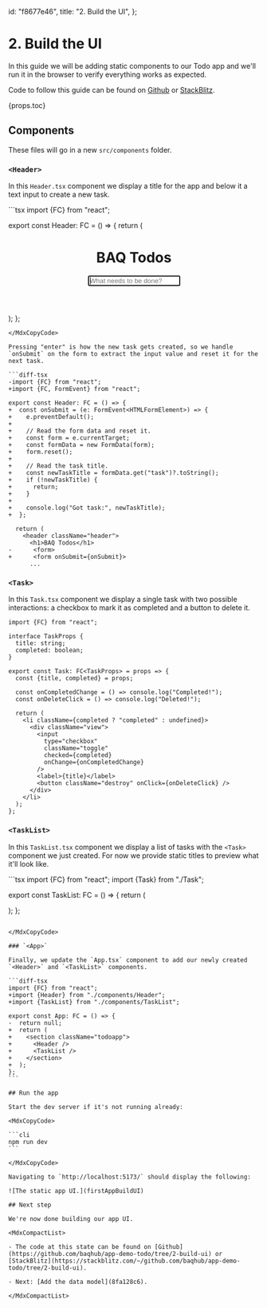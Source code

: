 
  id: "f8677e46",
  title: "2. Build the UI",
};

# 2. Build the UI

In this guide we will be adding static components to our Todo app and we'll run it in the browser to verify everything works as expected.

Code to follow this guide can be found on [Github](https://github.com/baqhub/app-demo-todo/tree/1-setup-project) or [StackBlitz](https://stackblitz.com/~/github.com/baqhub/app-demo-todo/tree/1-setup-project).

{props.toc}

## Components

These files will go in a new `src/components` folder.

### `<Header>`

In this `Header.tsx` component we display a title for the app and below it a text input to create a new task.

<MdxCopyCode>
```tsx
import {FC} from "react";

export const Header: FC = () => {
  return (
    <header className="header">
      <h1>BAQ Todos</h1>
      <form>
        <input
          name="task"
          type="text"
          className="new-todo"
          placeholder="What needs to be done?"
          autoFocus
        />
      </form>
    </header>
  );
};
```
</MdxCopyCode>

Pressing "enter" is how the new task gets created, so we handle `onSubmit` on the form to extract the input value and reset it for the next task.

```diff-tsx
-import {FC} from "react";
+import {FC, FormEvent} from "react";

export const Header: FC = () => {
+  const onSubmit = (e: FormEvent<HTMLFormElement>) => {
+    e.preventDefault();
+
+    // Read the form data and reset it.
+    const form = e.currentTarget;
+    const formData = new FormData(form);
+    form.reset();
+
+    // Read the task title.
+    const newTaskTitle = formData.get("task")?.toString();
+    if (!newTaskTitle) {
+      return;
+    }
+
+    console.log("Got task:", newTaskTitle);
+  };

  return (
    <header className="header">
      <h1>BAQ Todos</h1>
-      <form>
+      <form onSubmit={onSubmit}>
      ...
```

### `<Task>`

In this `Task.tsx` component we display a single task with two possible interactions: a checkbox to mark it as completed and a button to delete it.

<MdxCopyCode>

```tsx
import {FC} from "react";

interface TaskProps {
  title: string;
  completed: boolean;
}

export const Task: FC<TaskProps> = props => {
  const {title, completed} = props;

  const onCompletedChange = () => console.log("Completed!");
  const onDeleteClick = () => console.log("Deleted!");

  return (
    <li className={completed ? "completed" : undefined}>
      <div className="view">
        <input
          type="checkbox"
          className="toggle"
          checked={completed}
          onChange={onCompletedChange}
        />
        <label>{title}</label>
        <button className="destroy" onClick={onDeleteClick} />
      </div>
    </li>
  );
};
```

</MdxCopyCode>

### `<TaskList>`

In this `TaskList.tsx` component we display a list of tasks with the `<Task>` component we just created. For now we provide static titles to preview what it'll look like.

<MdxCopyCode>
```tsx
import {FC} from "react";
import {Task} from "./Task";

export const TaskList: FC = () => {
  return (
    <main className="main">
      <ul className="todo-list">
        <Task title="Setup the project" completed={true} />
        <Task title="Build the UI" completed={false} />
      </ul>
    </main>
  );
};
````

</MdxCopyCode>

### `<App>`

Finally, we update the `App.tsx` component to add our newly created `<Header>` and `<TaskList>` components.

```diff-tsx
import {FC} from "react";
+import {Header} from "./components/Header";
+import {TaskList} from "./components/TaskList";

export const App: FC = () => {
-  return null;
+  return (
+    <section className="todoapp">
+      <Header />
+      <TaskList />
+    </section>
+  );
};
```

## Run the app

Start the dev server if it's not running already:

<MdxCopyCode>

```cli
npm run dev
```

</MdxCopyCode>

Navigating to `http://localhost:5173/` should display the following:

![The static app UI.](firstAppBuildUI)

## Next step

We're now done building our app UI.

<MdxCompactList>

- The code at this state can be found on [Github](https://github.com/baqhub/app-demo-todo/tree/2-build-ui) or [StackBlitz](https://stackblitz.com/~/github.com/baqhub/app-demo-todo/tree/2-build-ui).

- Next: [Add the data model](8fa128c6).

</MdxCompactList>

